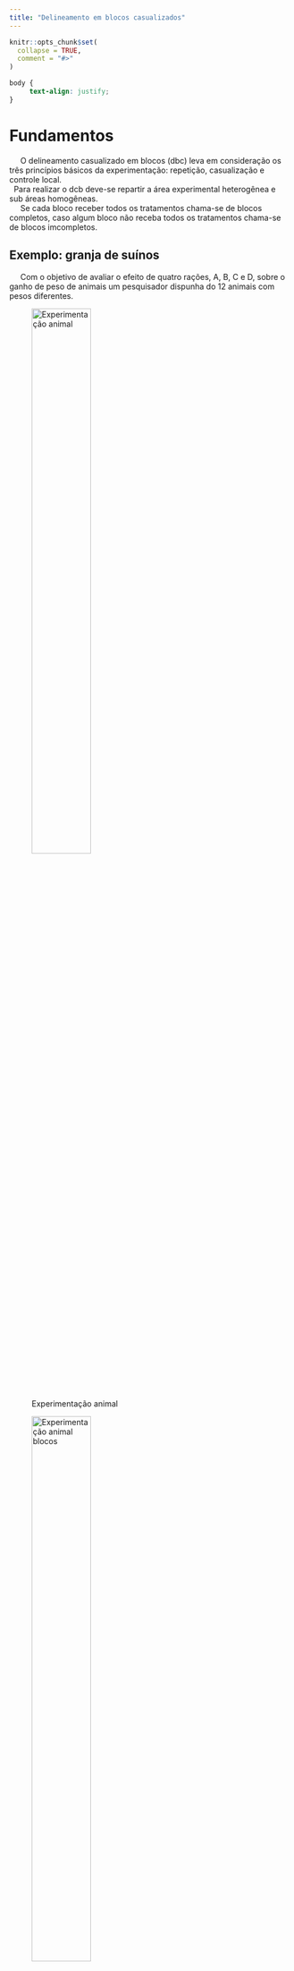 ```yaml
---
title: "Delineamento em blocos casualizados"
---
```


```r
knitr::opts_chunk$set(
  collapse = TRUE,
  comment = "#>"
)
```

```css
body {
     text-align: justify;
}

```

# Fundamentos 

|      O delineamento casualizado em blocos (dbc) leva em consideração os três princípios básicos da experimentação: repetição, casualização e controle local. 

|   Para realizar o dcb deve-se repartir a área experimental heterogênea e sub áreas homogêneas.

|      Se cada bloco receber todos os tratamentos chama-se de blocos completos, caso algum bloco não receba todos os tratamentos chama-se de blocos imcompletos. 

## Exemplo: granja de suínos

|      Com o objetivo de avaliar o efeito de quatro rações, A, B, C e D, sobre o ganho de peso de animais um pesquisador dispunha do 12 animais com pesos diferentes.



![Experimentação animal](figs\pig01.png){width=50%}


![Experimentação animal blocos](figs\pig02.jpg){width=50%}


![Experimentação animal blocos tratamentos](figs\pig03.jpg){width=50%}


## Exemplo: Área experimental


![Nupea](figs\ambiencia.jpg){width=50%}


# Croqui: comparação entre DIC e DBC

```r
library(gridExtra)
library(agricolae)
(tratdbc <- paste("T", 1:9, sep =""))
Casualizando <- design.rcbd(trt = tratdbc,
                            r = 3)

library(agricolaeplotr)
grafico2 <- plot_rcdb(Casualizando,
          factor_name = "tratdbc")

trt = LETTERS[1:4]
delineamento <- design.crd(trt,
                           r = 5,
                           serie = 0)
grafico1 <- plot_design_crd(delineamento,
                ncols = 4,
                nrows = 5)

grid.arrange(
          grafico1,
          grafico2,
          ncol = 1,
          nrow = 2)
```


# Análise dos dados

## Modelo estatístico

$$y_{ij} = \mu + b_j + \tau_i + e_{ij}\text{(1)}$$

em que: 
 - $y_{ij}$ é a observação referente ao tratamento $i$ no bloco $j$;
 
 - $\mu$ é a constante comum a todas as observações (média geral);
 
 - $b_j$ é o efeito do $j$-ésimo bloco, com $j = 1, 2, \ldots, J$;
 
 - $\tau_i$ é o efeito do $i$-ésimo tratamento, com $i = 1, 2, \ldots, I$;
 
 - $e_{ij}$ é o erro experimental, tal que $e_{ij}\sim \mbox{NID} (0; \sigma^2)$.

### Estimadores

|      As soluções de mínimos quadrados para os parâmetros $\mu$, $b_j$ e $\tau_i$, com $j=1, \ldots, J$ e $i = 1, \ldots, I$, assumindo-se as restrições usuais, 

$\sum_{i}\hat{\tau}_i = 0$ e $\sum_{j}\hat{b}_j = 0$, são:

$$\hat{\mu} = \bar{Y},$$ 
$$\hat{b_j} = \bar{Y}_j - \bar{Y}$$ 
$$\hat{\tau}_i = \bar{Y}_i - \bar{Y}$$

## Análise da variância

Hipóteses:

$H_0:\mu_1 = \mu_2 = \ldots = \mu_I$

$H_1:$ pelo menos duas médias de tratamentos diferem entre si

Tabela 1. ANOVA

Fontes de Variação|G.L.        | S.Q.    |	Q.M.  | F  |
:-----------------:|:------------:|:---------:|:-------:|:----:|
Blocos           |$J - 1$     |SQ Blocos|       |    |
Tratamentos	     |$I - 1$     |SQ Trat  |QM Trat|Fcal|
Resíduo          |$(I-1)(J-1)$|SQ Res   |QM Res |    |
Total 	         |$IJ - 1$	  |SQ Total |       |    |

|      Rejeita-se $H_0$ se $F_{cal} \geq F_{tab_{(\alpha, I-1, (I-1)(J-1))}}$, em que $\alpha$ é o nível de significância, $I-1$ é o número de graus de liberdade do numerador e $(I-1)(J-1)$ é o número de graus de liberdade do denominador.

### Exemplo

Os dados apresentados a seguir foram coletados de um experimento instalado no delineamento casualizado em blocos, cujo objetivo é comparar nove porta-enxertos para laranjeira Valência. Cada parcela era constituída por duas plantas e as produções de laranja (número médio de frutos por planta) tomadas dois anos após a instalação do experimento são:

Tabela 2. Numero médio de frutos por porta enxerto

Enxertos                | 	I |	II | III  |Totais |	Médias  |
------------------------|-----|----|------|-------|---------|
Tangerina sunki         |	145 | 155|  166	| 466   | 	155,33|
Limão rugoso nacional	  | 200	| 190| 	190	| 580   | 	193,33|
Limão rugoso da Flórida |	183	| 186| 	208	| 577   | 	192,33|
Tangerina Cleópatra	    | 190	| 175| 	186	| 551   | 	183,16|
Citranger-troyer	      | 180	| 160| 	156	| 496   | 	165,33|
Trifoliata              |	130	| 160| 	130	| 420   | 	140,00|
Tangerina cravo	        | 206	| 165| 	170	| 541   | 	180,33|
Laranja caipira         |	250	| 271| 	230	| 751   | 	250,33|
Limão cravo             |	164	| 190| 	193	| 547   | 	182,33|
Totais                  |1648 |1652|	1629|4929   |         | 

Soma de quadrado do Total

$$\text{SQ Total} =  \sum_{ij} y_{ij}^2 - \frac{G^2}{IJ}
                 =  145^2 + 155^2 + \ldots + 193^2 - \frac{4929^2}{27}
                 =  27042,67 $$



Soma de quadrado de Blocos

$$\text{SQ Blocos} =  \frac{1}{I} \sum_{j} B_{j}^2 - \frac{G^2}{IJ}
                 =  \frac{1}{9}\Big(1648^2 + 1652^2 + 1629^2 \Big) - \frac{4929^2}{27}
                 =  33,55 $$

Soma de quadrado de Tratamento

$$\text{SQ Tratamentos}  =  \frac{1}{J}\sum_{i} T_{i}^2 - \frac{G^2}{IJ}
                 =  \frac{1}{3}\Big(466^2 + 580^2 + \ldots + 547^2 \Big) - \frac{4929^2}{27}
                 =  22981,33$$

Soma de quadrado do Resíduo

$$\text{SQ Resíduo} = \text{SQ Total} - \text{SQ Blocos} - \text{SQ Tratamentos}
                 =  27042,67 - 33,55 - 22981,33\\
                 =  4027,79$$
                 
Tabela 3. Quadro da ANOVA

Fontes de Variação | G.L.| S.Q.     |	Q.M.  |	F    |
:------------------:|:-----:|:----------:|:--------:|:------:|
Blocos            | 	2	| 33,55    |16,78	  |      |
Tratamentos       |	8	  | 22.981,33|2.872,67|	11,41|
Resíduo           |	16	| 4.027,79 |251,74	|      |
Total             |	26  |	27.042,67|        |      |
                 
  
[Tabela F](https://docs.ufpr.br/~vayego/pedeefes/tab_sned.pdf)

![tabela F](figs\tabelaf.PNG)

$F_{(\alpha = 0,05, 8, 16)} = 2,59.$

```r
library(RcmdrMisc)
local({
  .x <- seq(0.005, 10.344, length.out=1000)  
  plotDistr(.x, df(.x, df1=8, df2=16), cdf=FALSE, xlab="x", ylab="Density", main=paste("F Distribution:  Numerator df = 8, Denominator df = 16"), 
  regions=list(c(0, 2.59)), col=c('#008000', '#BEBEBE'), legend.pos='topright')
})

```

# Atividades

1) Com o objetivo de comparar seis diferentes progênies de Eucaliptus grandis com sete anos (médias de 25 plantas por parcela) com relação a altura, em m, um pesquisador instalou um experimento em blocos com quatro repetições. Os dados são apresentados a seguir.

```r
dadose1 <- data.frame(Bloco = as.factor(rep(1:4, each = 6)),
                      Progenie = as.factor(rep(c("Pretoria", 637, 2093,2094,                                                    9559, 9575), times = 4)),
                      
altura = c(20.3,21.7,22.0,20.8,21.5,19.6,
           19.6,19.3,24.9,23.0,22.3,17.7,
           23.5,16.7,24.4,21.3,22.1,18.7,
           19.1,18.5,20.8,24.9,21.9,22.0)
)
```

Pede-se:

(a) Faça a análise descrita dos dados apresentando comentários
(b) Testar a hipótese de igualdade das médias das progênies ao nível de 5% de significância. Apresentar as hipóteses e conclusões.
(c) Se necessário, comparar as médias das progênies pelo teste de Tukey ao nível de 5% de significância.
Apresentar as hipóteses e conclusões

2) A seguir é apresentado (parcialmente) o quadro da análise da variância dos dados de um estudo realizado em Jaboticabal - SP por Ruiz (1977) que comparou métodos de semeadura no mamoeiro. O experimento foi instalado em delineamento de blocos casualizados, com 4 repetições, avaliando 3 métodos de semeadura. Foram avaliadas duas unidades experimentais por método em cada bloco.

```r
library(webexercises)
```

Causa de Variação | G.L.| S.Q.     |	Q.M.  |	Fcal  | Ftab |
------------------|-----|----------|--------|-------|------|
Blocos            | `r fitb(9)` | `r fitb(9)`|`r fitb(9)`| 7,216 | 3,16 |
Tratamentos       |`r fitb(9)`| 8429,1   |`r fitb(9)`|	34,453| 3,55 |
Resíduo           |	18	|`r fitb(9)`|`r fitb(9)`|`r fitb(9)`|      |
Total             |`r fitb(9)`|`r fitb(9)`|`r fitb(9)`|       |      |

$\hat{\mu}_{A}$| $\hat{\mu}_{B}$ |$\hat{\mu}_{C}$|
---------------|-----------------|---------------|
101.05         |61.66            |60.94          |

a) Complete o quadro da ANOVA e conclua.

b) Faça um teste de médias 

Faça o upload da resolução e tire suas [aqui](https://forms.gle/LQ6mNE4DoR1Fk6px6)
